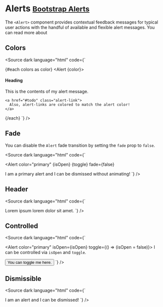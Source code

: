 
<Meta title="Components/Alerts" />

# Alerts <small class="bootstrap-docs">[Bootstrap Alerts](https://getbootstrap.com/docs/5.3/components/alerts/)</small>

The `<Alert>` component provides contextual feedback messages for typical user actions with the handful of available and flexible alert messages. You can read more about

<Canvas>
  <Story of={AlertStories.Basic} />
</Canvas>

<div id="alert-controls">
  <Controls of={AlertStories.Basic} />
</div>

## Colors

<Canvas withSource="none">
  <Story of={AlertStories.Colors} />
</Canvas>

<Source dark language="html" code={`
<script lang="ts">
  const colors = [
    'primary',
    'secondary',
    'success',
    'danger',
    'warning',
    'info',
    'light',
    'dark'
  ];
</script>

{#each colors as color}
  <Alert {color}>
    <h4 class="alert-heading text-capitalize">Heading</h4>
   This is the contents of my alert message.

    <a href="#todo" class="alert-link">
      Also, alert-links are colored to match the alert color!
    </a>
  </Alert>
{/each}
`} />

## Fade

<p>
  You can disable the <code>Alert</code> fade transition by setting the <code>fade</code> prop to <code>false</code>.
</p>

<Canvas withSource="none">
  <Story of={AlertStories.Fade} />
</Canvas>

<Source dark language="html" code={`
<script lang="ts">
  let isOpen = true;
  const toggle = () => {
    visible = !visible;
  };
</script>

<Alert
  color="primary"
  {isOpen}
  {toggle}
  fade={false}
>
  I am a primary alert and I can be dismissed without animating!
</Alert>
`} />

## Header

<Canvas withSource="none">
  <Story of={AlertStories.Header} />
</Canvas>

<Source dark language="html" code={`
<script lang="ts">
</script>

<Alert color="primary" heading="Hey here's header text">
  Lorem ipsum lorem dolor sit amet.
</Alert>
`} />

## Controlled

<Canvas withSource="none">
  <Story of={AlertStories.Controlled} />
</Canvas>

<Source dark language="html" code={`
<script lang="ts">
  let isOpen = true;
  const toggle = () => {
    visible = !visible;
  };
</script>

<Alert color="primary" isOpen={isOpen} toggle={() => (isOpen = false)}>
  I can be controlled via <code>isOpen</code> and <code>toggle</code>.
</Alert>

<Button color="danger" on:click={toggle}>
  You can toggle me here.
</Button>
`} />

## Dismissible

<Canvas withSource="none">
  <Story of={AlertStories.Dismissible} />
</Canvas>

<Source dark language="html" code={`
<script lang="ts">
</script>

<Story name="Dismissible">
  <Alert color="info" dismissible>
    I am an alert and I can be dismissed!
  </Alert>
</Story>
`} />

